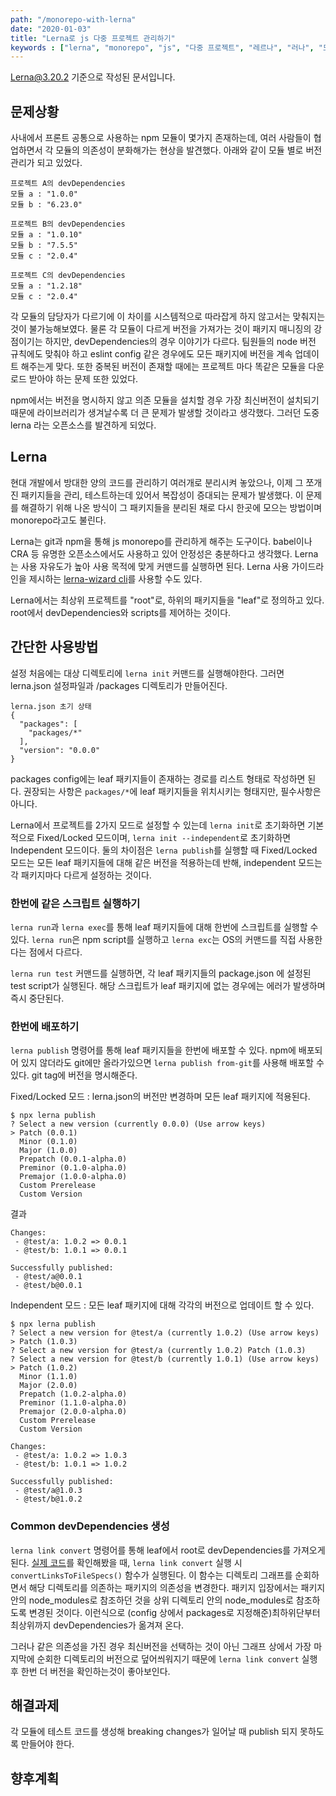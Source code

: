 ```yaml
---
path: "/monorepo-with-lerna"
date: "2020-01-03"
title: "Lerna로 js 다중 프로젝트 관리하기"
keywords : ["lerna", "monorepo", "js", "다중 프로젝트", "레르나", "러나", "모노레포"]
---
```


Lerna@3.20.2 기준으로 작성된 문서입니다.

## 문제상황
사내에서 프론트 공통으로 사용하는 npm 모듈이 몇가지 존재하는데, 여러 사람들이 협업하면서 각 모듈의 의존성이 분화해가는 현상을 발견했다.
아래와 같이 모듈 별로 버전 관리가 되고 있었다.

```
프로젝트 A의 devDependencies
모듈 a : "1.0.0"
모듈 b : "6.23.0"

프로젝트 B의 devDependencies
모듈 a : "1.0.10"
모듈 b : "7.5.5"
모듈 c : "2.0.4"

프로젝트 C의 devDependencies
모듈 a : "1.2.18"
모듈 c : "2.0.4"
```

각 모듈의 담당자가 다르기에 이 차이를 시스템적으로 따라잡게 하지 않고서는 맞춰지는 것이 불가능해보였다.
물론 각 모듈이 다르게 버전을 가져가는 것이 패키지 매니징의 강점이기는 하지만, 
devDependencies의 경우 이야기가 다르다. 팀원들의 node 버전 규칙에도 맞춰야 하고 eslint config 같은 경우에도 모든 패키지에 버전을 계속 업데이트 해주는게 맞다.
또한 중복된 버전이 존재할 때에는 프로젝트 마다 똑같은 모듈을 다운로드 받아야 하는 문제 또한 있었다.

npm에서는 버전을 명시하지 않고 의존 모듈을 설치할 경우 가장 최신버전이 설치되기 때문에 라이브러리가 생겨날수록 더 큰 문제가 발생할 것이라고 생각했다.
그러던 도중 lerna 라는 오픈소스를 발견하게 되었다.


## Lerna
현대 개발에서 방대한 양의 코드를 관리하기 여러개로 분리시켜 놓았으나, 이제 그 쪼개진 패키지들을 관리, 테스트하는데 있어서 복잡성이 증대되는 문제가 발생했다. 이 문제를 해결하기 위해 나온 방식이 그 패키지들을 분리된 채로 다시 한곳에 모으는 방법이며 monorepo라고도 불린다.

Lerna는 git과 npm을 통해 js monorepo를 관리하게 해주는 도구이다. babel이나 CRA 등 유명한 오픈소스에서도 사용하고 있어 안정성은 충분하다고 생각했다.
Lerna는 사용 자유도가 높아 사용 목적에 맞게 커맨드를 실행하면 된다.
Lerna 사용 가이드라인을 제시하는 [lerna-wizard cli](https://github.com/webuniverseio/lerna-wizard)를 사용할 수도 있다.

Lerna에서는 최상위 프로젝트를 "root"로, 하위의 패키지들을 "leaf"로 정의하고 있다.
root에서 devDependencies와 scripts를 제어하는 것이다.

## 간단한 사용방법

설정 처음에는 대상 디렉토리에 `lerna init` 커맨드를 실행해야한다. 그러면 lerna.json 설정파일과 /packages 디렉토리가 만들어진다.

```
lerna.json 초기 상태
{
  "packages": [
    "packages/*"
  ],
  "version": "0.0.0"
}
```

packages config에는 leaf 패키지들이 존재하는 경로를 리스트 형태로 작성하면 된다.
권장되는 사항은 `packages/*`에 leaf 패키지들을 위치시키는 형태지만, 필수사항은 아니다.

Lerna에서 프로젝트를 2가지 모드로 설정할 수 있는데 `lerna init`로 초기화하면 기본적으로 Fixed/Locked 모드이며,
`lerna init --independent`로 초기화하면 Independent 모드이다.
둘의 차이점은  `lerna publish`를 실행할 때 Fixed/Locked 모드는 모든 leaf 패키지들에 대해 같은 버전을 적용하는데 반해,
independent 모드는 각 패키지마다 다르게 설정하는 것이다.

### 한번에 같은 스크립트 실행하기
`lerna run`과 `lerna exec`를 통해 leaf 패키지들에 대해 한번에 스크립트를 실행할 수 있다.
`lerna run`은 npm script를 실행하고 `lerna exc`는 OS의 커맨드를 직접 사용한다는 점에서 다르다.

`lerna run test` 커맨드를 실행하면, 각 leaf 패키지들의 package.json 에 설정된 test script가 실행된다.
해당 스크립트가 leaf 패키지에 없는 경우에는 에러가 발생하며 즉시 중단된다.

### 한번에 배포하기
`lerna publish` 명령어를 통해 leaf 패키지들을 한번에 배포할 수 있다.
npm에 배포되어 있지 않더라도 git에만 올라가있으면 `lerna publish from-git`를 사용해 배포할 수 있다. git tag에 버전을 명시해준다.

Fixed/Locked 모드 : lerna.json의 버전만 변경하며 모든 leaf 패키지에 적용된다.

```commands
$ npx lerna publish
? Select a new version (currently 0.0.0) (Use arrow keys)
> Patch (0.0.1)
  Minor (0.1.0)
  Major (1.0.0)
  Prepatch (0.0.1-alpha.0)
  Preminor (0.1.0-alpha.0)
  Premajor (1.0.0-alpha.0)
  Custom Prerelease
  Custom Version

```

결과
```commands
Changes:
 - @test/a: 1.0.2 => 0.0.1
 - @test/b: 1.0.1 => 0.0.1
 
Successfully published:
 - @test/a@0.0.1
 - @test/b@0.0.1
```

Independent 모드 : 모든 leaf 패키지에 대해 각각의 버전으로 업데이트 할 수 있다.

```
$ npx lerna publish
? Select a new version for @test/a (currently 1.0.2) (Use arrow keys)
> Patch (1.0.3)
? Select a new version for @test/a (currently 1.0.2) Patch (1.0.3)
? Select a new version for @test/b (currently 1.0.1) (Use arrow keys)
> Patch (1.0.2)
  Minor (1.1.0)
  Major (2.0.0)
  Prepatch (1.0.2-alpha.0)
  Preminor (1.1.0-alpha.0)
  Premajor (2.0.0-alpha.0)
  Custom Prerelease
  Custom Version

```

```
Changes:
 - @test/a: 1.0.2 => 1.0.3
 - @test/b: 1.0.1 => 1.0.2
 
Successfully published:
 - @test/a@1.0.3
 - @test/b@1.0.2
```


### Common devDependencies 생성
`lerna link convert` 명령어를 통해 leaf에서 root로 devDependencies를 가져오게 된다.
[실제 코드](https://github.com/lerna/lerna/blob/master/commands/link/index.js)를 확인해봤을 때,
`lerna link convert` 실행 시  `convertLinksToFileSpecs()` 함수가 실행된다.
이 함수는 디렉토리 그래프를 순회하면서 해당 디렉토리를 의존하는 패키지의 의존성을 변경한다.
패키지 입장에서는 패키지 안의 node_modules로 참조하던 것을 상위 디렉토리 안의 node_modules로 참조하도록 변경된 것이다.
이런식으로 (config 상에서 packages로 지정해준)최하위단부터 최상위까지 devDependencies가 옮겨져 온다.

그러나 같은 의존성을 가진 경우 최신버전을 선택하는 것이 아닌 그래프 상에서 가장 마지막에 순회한 디렉토리의 버전으로 덮어씌워지기 때문에  `lerna link convert` 실행 후 한번 더 버전을 확인하는것이 좋아보인다.

## 해결과제
각 모듈에 테스트 코드를 생성해
breaking changes가 일어날 때 publish 되지 못하도록 만들어야 한다.

## 향후계획
